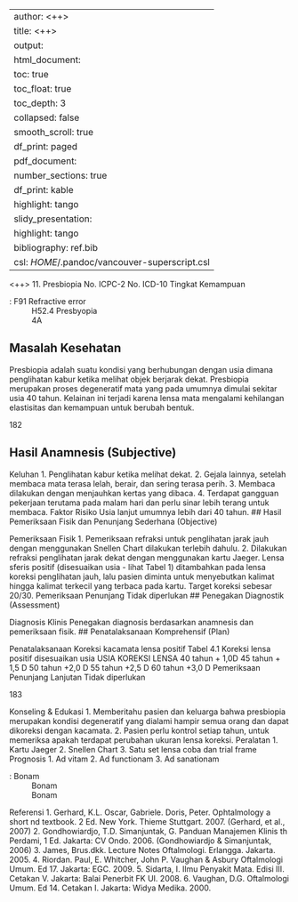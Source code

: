 
---
author: <++>
title: <++>
output:
  html_document:
    toc: true
    toc_float: true
    toc_depth: 3
    collapsed: false
    smooth_scroll: true
    df_print: paged
  pdf_document:
    number_sections: true
    df_print: kable
    highlight: tango
  slidy_presentation:
    highlight: tango
bibliography: ref.bib
csl: $HOME$/.pandoc/vancouver-superscript.csl
---

<++>
11. Presbiopia
No. ICPC-2
No. ICD-10
Tingkat Kemampuan

: F91 Refractive error
: H52.4 Presbyopia
: 4A

## Masalah Kesehatan

Presbiopia adalah suatu kondisi yang berhubungan dengan usia dimana
penglihatan kabur ketika melihat objek berjarak dekat. Presbiopia merupakan
proses degeneratif mata yang pada umumnya dimulai sekitar usia 40 tahun.
Kelainan ini terjadi karena lensa mata mengalami kehilangan elastisitas dan
kemampuan untuk berubah bentuk.

182

## Hasil Anamnesis (Subjective)

Keluhan
1. Penglihatan kabur ketika melihat dekat.
2. Gejala lainnya, setelah membaca mata terasa lelah, berair, dan sering
terasa perih.
3. Membaca dilakukan dengan menjauhkan kertas yang dibaca.
4. Terdapat gangguan pekerjaan terutama pada malam hari dan perlu sinar
lebih terang untuk membaca.
Faktor Risiko
Usia lanjut umumnya lebih dari 40 tahun.
## Hasil Pemeriksaan Fisik dan Penunjang Sederhana (Objective)

Pemeriksaan Fisik
1. Pemeriksaan refraksi untuk penglihatan jarak jauh dengan menggunakan
Snellen Chart dilakukan terlebih dahulu.
2. Dilakukan refraksi penglihatan jarak dekat dengan menggunakan kartu
Jaeger. Lensa sferis positif (disesuaikan usia - lihat Tabel 1) ditambahkan
pada lensa koreksi penglihatan jauh, lalu pasien diminta untuk
menyebutkan kalimat hingga kalimat terkecil yang terbaca pada kartu.
Target koreksi sebesar 20/30.
Pemeriksaan Penunjang
Tidak diperlukan
## Penegakan Diagnostik (Assessment)

Diagnosis Klinis
Penegakan diagnosis berdasarkan anamnesis dan pemeriksaan fisik.
## Penatalaksanaan Komprehensif (Plan)

Penatalaksanaan
Koreksi kacamata lensa positif
Tabel 4.1 Koreksi lensa positif disesuaikan usia
USIA
KOREKSI LENSA
40 tahun
+ 1,0D
45 tahun
+ 1,5 D
50 tahun
+2,0 D
55 tahun
+2,5 D
60 tahun
+3,0 D
Pemeriksaan Penunjang Lanjutan
Tidak diperlukan

183

Konseling & Edukasi
1. Memberitahu pasien dan keluarga bahwa presbiopia merupakan kondisi
degeneratif yang dialami hampir semua orang dan dapat dikoreksi dengan
kacamata.
2. Pasien perlu kontrol setiap tahun, untuk memeriksa apakah terdapat
perubahan ukuran lensa koreksi.
Peralatan
1. Kartu Jaeger
2. Snellen Chart
3. Satu set lensa coba dan trial frame
Prognosis
1. Ad vitam
2. Ad functionam
3. Ad sanationam

: Bonam
: Bonam
: Bonam

Referensi
1. Gerhard, K.L. Oscar, Gabriele. Doris, Peter. Ophtalmology a short
nd
textbook. 2 Ed. New York. Thieme Stuttgart. 2007. (Gerhard, et al.,
2007)
2. Gondhowiardjo, T.D. Simanjuntak, G. Panduan Manajemen Klinis
th
Perdami, 1 Ed. Jakarta: CV Ondo. 2006. (Gondhowiardjo & Simanjuntak,
2006)
3. James, Brus.dkk. Lecture Notes Oftalmologi. Erlangga. Jakarta. 2005.
4. Riordan. Paul, E. Whitcher, John P. Vaughan & Asbury Oftalmologi Umum.
Ed 17. Jakarta: EGC. 2009.
5. Sidarta, I. Ilmu Penyakit Mata. Edisi III. Cetakan V. Jakarta: Balai Penerbit
FK UI. 2008.
6. Vaughan, D.G. Oftalmologi Umum. Ed 14. Cetakan I. Jakarta: Widya
Medika. 2000.

